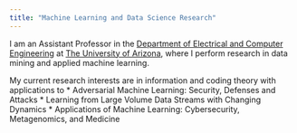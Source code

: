 ```yaml
---
title: "Machine Learning and Data Science Research"
---
```


I am an Assistant Professor in the [Department of Electrical and Computer Engineering](http://www.ece.arizona.edu/) at [The University of Arizona](http://www.arizona.edu/), where I perform research in data mining and applied machine learning. 

My current research interests are in information and coding theory with applications to
* Adversarial Machine Learning: Security, Defenses and Attacks
* Learning from Large Volume Data Streams with Changing Dynamics 
* Applications of Machine Learning: Cybersecurity, Metagenomics, and Medicine 





